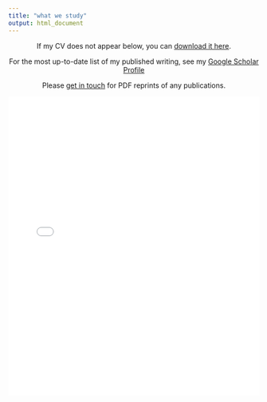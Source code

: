```yaml
---
title: "what we study"
output: html_document
---
```


<style>
.title {
    display: none;
}

</style>


<p style="text-align:center;">If my CV does not appear below, you can <a href="documents/Marghetis_CV-February-2020.pdf" download>download it here</a>.</p>

<p style="text-align:center;">For the most up-to-date list of my published writing, see my [Google Scholar Profile](https://scholar.google.com/citations?user=EQKyL4YAAAAJ&hl=en)</p>

<p style="text-align:center;">Please [get in touch](https://marghetislab.github.io/contact.html) for PDF reprints of any publications.</p>

<embed
    src="documents/Marghetis_CV-February-2020.pdf"
    type="application/pdf"
    width="100%"
    height="600px"
/>